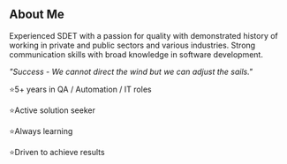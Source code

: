 ## About Me

Experienced SDET with a passion for quality with demonstrated history of working in private and public sectors and various industries. Strong communication skills with broad knowledge in software development.

_"Success - We cannot direct the wind but we can adjust the sails."_

<p>⭐️5+ years in QA / Automation / IT roles</p>
<p>⭐Active solution seeker</p>
<p>⭐️Always learning</p>
<p>⭐️Driven to achieve results</p>
